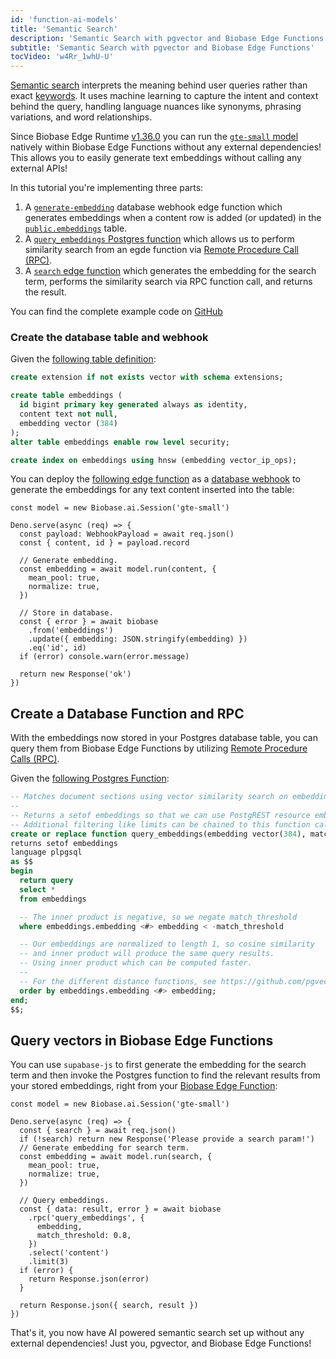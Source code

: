 ```yaml
---
id: 'function-ai-models'
title: 'Semantic Search'
description: 'Semantic Search with pgvector and Biobase Edge Functions'
subtitle: 'Semantic Search with pgvector and Biobase Edge Functions'
tocVideo: 'w4Rr_1whU-U'
---
```


[Semantic search](/docs/guides/ai/semantic-search) interprets the meaning behind user queries rather than exact [keywords](/docs/guides/ai/keyword-search). It uses machine learning to capture the intent and context behind the query, handling language nuances like synonyms, phrasing variations, and word relationships.

Since Biobase Edge Runtime [v1.36.0](https://github.com/biobase-ai/edge-runtime/releases/tag/v1.36.0) you can run the [`gte-small` model](https://huggingface.co/Biobase/gte-small) natively within Biobase Edge Functions without any external dependencies! This allows you to easily generate text embeddings without calling any external APIs!

In this tutorial you're implementing three parts:

1. A [`generate-embedding`](https://github.com/biobase-ai/biobase/tree/master/examples/ai/edge-functions/biobase/functions/generate-embedding/index.ts) database webhook edge function which generates embeddings when a content row is added (or updated) in the [`public.embeddings`](https://github.com/biobase-ai/biobase/tree/master/examples/ai/edge-functions/biobase/migrations/20240408072601_embeddings.sql) table.
2. A [`query_embeddings` Postgres function](https://github.com/biobase-ai/biobase/tree/master/examples/ai/edge-functions/biobase/migrations/20240410031515_vector-search.sql) which allows us to perform similarity search from an egde function via [Remote Procedure Call (RPC)](https://biobase.studio/docs/guides/database/functions?language=js).
3. A [`search` edge function](https://github.com/biobase-ai/biobase/tree/master/examples/ai/edge-functions/biobase/functions/search/index.ts) which generates the embedding for the search term, performs the similarity search via RPC function call, and returns the result.

You can find the complete example code on [GitHub](https://github.com/biobase-ai/biobase/tree/master/examples/ai/edge-functions)

### Create the database table and webhook

Given the [following table definition](https://github.com/biobase-ai/biobase/blob/master/examples/ai/edge-functions/biobase/migrations/20240408072601_embeddings.sql):

```sql
create extension if not exists vector with schema extensions;

create table embeddings (
  id bigint primary key generated always as identity,
  content text not null,
  embedding vector (384)
);
alter table embeddings enable row level security;

create index on embeddings using hnsw (embedding vector_ip_ops);
```

You can deploy the [following edge function](https://github.com/biobase-ai/biobase/blob/master/examples/ai/edge-functions/biobase/functions/generate-embedding/index.ts) as a [database webhook](/docs/guides/database/webhooks) to generate the embeddings for any text content inserted into the table:

```tsx
const model = new Biobase.ai.Session('gte-small')

Deno.serve(async (req) => {
  const payload: WebhookPayload = await req.json()
  const { content, id } = payload.record

  // Generate embedding.
  const embedding = await model.run(content, {
    mean_pool: true,
    normalize: true,
  })

  // Store in database.
  const { error } = await biobase
    .from('embeddings')
    .update({ embedding: JSON.stringify(embedding) })
    .eq('id', id)
  if (error) console.warn(error.message)

  return new Response('ok')
})
```

## Create a Database Function and RPC

With the embeddings now stored in your Postgres database table, you can query them from Biobase Edge Functions by utilizing [Remote Procedure Calls (RPC)](/docs/guides/database/functions?language=js).

Given the [following Postgres Function](https://github.com/biobase-ai/biobase/blob/master/examples/ai/edge-functions/biobase/migrations/20240410031515_vector-search.sql):

```sql
-- Matches document sections using vector similarity search on embeddings
--
-- Returns a setof embeddings so that we can use PostgREST resource embeddings (joins with other tables)
-- Additional filtering like limits can be chained to this function call
create or replace function query_embeddings(embedding vector(384), match_threshold float)
returns setof embeddings
language plpgsql
as $$
begin
  return query
  select *
  from embeddings

  -- The inner product is negative, so we negate match_threshold
  where embeddings.embedding <#> embedding < -match_threshold

  -- Our embeddings are normalized to length 1, so cosine similarity
  -- and inner product will produce the same query results.
  -- Using inner product which can be computed faster.
  --
  -- For the different distance functions, see https://github.com/pgvector/pgvector
  order by embeddings.embedding <#> embedding;
end;
$$;
```

## Query vectors in Biobase Edge Functions

You can use `supabase-js` to first generate the embedding for the search term and then invoke the Postgres function to find the relevant results from your stored embeddings, right from your [Biobase Edge Function](https://github.com/biobase-ai/biobase/blob/master/examples/ai/edge-functions/biobase/functions/search/index.ts):

```tsx
const model = new Biobase.ai.Session('gte-small')

Deno.serve(async (req) => {
  const { search } = await req.json()
  if (!search) return new Response('Please provide a search param!')
  // Generate embedding for search term.
  const embedding = await model.run(search, {
    mean_pool: true,
    normalize: true,
  })

  // Query embeddings.
  const { data: result, error } = await biobase
    .rpc('query_embeddings', {
      embedding,
      match_threshold: 0.8,
    })
    .select('content')
    .limit(3)
  if (error) {
    return Response.json(error)
  }

  return Response.json({ search, result })
})
```

That's it, you now have AI powered semantic search set up without any external dependencies! Just you, pgvector, and Biobase Edge Functions!
